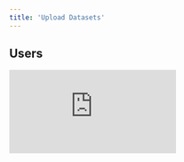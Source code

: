 ```yaml
---
title: 'Upload Datasets'
---
```


## Users

<div
  style={{
    position: 'relative',
    paddingBottom: '56.25%', // 16:9 ratio
    height: 0,
  }}
>
  <iframe
    style={{
      position: 'absolute',
      top: 0,
      left: 0,
      width: '100%',
      height: '100%',
    }}
    src="https://www.youtube.com/embed/emxXMS1oHR0"
    frameBorder="0"
    allow="accelerometer; autoplay; clipboard-write; encrypted-media; gyroscope; picture-in-picture"
    allowFullScreen
  />
</div>

In the previous section we built a usage dashboard,
showing the traffic coming from 100 active users on the platform 📈

Let's now create a "Users" dataset to store all of the user data in one place 🗂️

We have exported these details to
[users.json](https://github.com/unifyai/demos/blob/main/marking_assistant/data/users.json).
We can easily upload this to the platform via the Python client.

Let's add imports,

```python
import os
import wget
import json
import unify
```

activate the project,

```python
unify.activate("MarkingAssistant")
```

download the data,

```python
if not os.path.exists("users.json"):
    wget.download(
        "https://github.com/unifyai/demos/"
        "raw/refs/heads/main/marking_assistant/"
        "data/users.json"
    )
```

and read the data.

```python
with open("users.json", "r") as f:
    users = json.load(f)
```

We can then create a dataset like so:

```python
users_dataset = unify.Dataset(users, name="Users")
```

It's good practice to use `.sync()` when uploading,
as this performs a bi-directional sync,
and uploads/downloads data to achieve the superset both locally and upstream.

```python
users_dataset.sync()
```

In this case the dataset did not exist upstream,
and so `.sync()` was equivalent to calling `.upload()`.

Let's now create a new `Dataset` Tab in our interface,
and set the context of the *entire tab* to `Datasets`
such that all tables will only have access to this context.
The only datasets, `Users`, is then loaded into the table automatically.

<Accordion title="Expand">
<img class="dark-light" width="100%" src="https://raw.githubusercontent.com/unifyai/unifyai.github.io/refs/heads/main/img/externally_linked/docs/demo_datasets_create_tab.gif"/>
click image to maximize
</Accordion>

We can sort the data alphabetically if we want the data to be more structured.

<Accordion title="Expand">
<img class="dark-light" width="100%" src="https://raw.githubusercontent.com/unifyai/unifyai.github.io/refs/heads/main/img/externally_linked/docs/demo_datasets_sort_users.gif"/>
click image to maximize
</Accordion>

We can also search for any student in the search bar.

<Accordion title="Expand">
<img class="dark-light" width="100%" src="https://raw.githubusercontent.com/unifyai/unifyai.github.io/refs/heads/main/img/externally_linked/docs/demo_datasets_global_search.gif"/>
click image to maximize
</Accordion>

## Test Set

<div
  style={{
    position: 'relative',
    paddingBottom: '56.25%', // 16:9 ratio
    height: 0,
  }}
>
  <iframe
    style={{
      position: 'absolute',
      top: 0,
      left: 0,
      width: '100%',
      height: '100%',
    }}
    src="https://www.youtube.com/embed/DRa9lK78BOM"
    frameBorder="0"
    allow="accelerometer; autoplay; clipboard-write; encrypted-media; gyroscope; picture-in-picture"
    allowFullScreen
  />
</div>

Before we deploy an agent to mark the user answers in production,
we need to be able to evaluate the agent performance.
This is what a test set is for,
matching agent *inputs* with desired agent *outputs*.

Let's assume we have a dataset of questions,
answers and the *correct* number of marks to award for each answer,
that an expert marker has provided,
alongside their rationale for awarding this number of marks.

In our case, this was synthetically generated by OpenAI's o1 via
[this script](https://github.com/unifyai/demos/blob/main/ai_tutor/generate_data.py),
but for the sake of example, we can assume it was generated by expert human markers.

The data was then organized into a test set using
[this script](https://github.com/unifyai/demos/blob/main/marking_assistant/generate_test_dataset.py),
and the resultant data is saved in [test_set.json](https://github.com/unifyai/demos/blob/main/marking_assistant/data/test_set.json).


As before, lets download the data,

```python
if not os.path.exists("users.json"):
    wget.download(
        "https://github.com/unifyai/demos/"
        "raw/refs/heads/main/marking_assistant/"
        "data/test_set.json"
    )
```

read the data,

```python
with open("test_set.json", "r") as f:
    test_set = json.load(f)
```

create a dataset,

```python
test_set = unify.Dataset(test_set, name="TestSet")
```

and upload it into the platform.

```python
test_set.sync()
```

Let's see if the test set has been created correctly.

GIFs

Whilst we're improving out LLM agent (next section),
we won't necessarily want to test against **all** 321 examples **every time**.
This would be both very costly and very time consuming,
and needlessly wasteful early on,
when a handful of examples will suffice to point us in the right direction.

Therefore, let's create some subsets of the full test dataset.
Let's start with 10 examples,
and then double up to 160 (almost half the full size).
The test set has already been shuffled,
so we can simply take increasing slices starting from the beginning.

```python
for size in [10, 20, 40, 80, 160]:
    test_set[0:size].set_name(f"TestSet{size}").sync()
```

Let's take a look at our different dataset slices.

<Accordion title="Expand">
<img class="dark-light" width="100%" src="https://raw.githubusercontent.com/unifyai/unifyai.github.io/refs/heads/main/img/externally_linked/docs/demo_datasets_sub_test_sets.gif"/>
click image to maximize
</Accordion>

Each sub-dataset contains the **same** logs as the main dataset,
and as every other overlapping sub-dataset.
For example,
any in-place updates to the logs will be reflected in **all** datasets.

That's it, we're now ready to implement our LLM agent,
and start iterating to improve the performance! 🔁